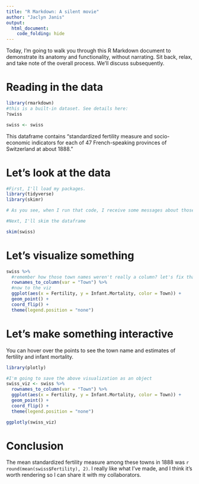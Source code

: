 ```yaml
---
title: "R Markdown: A silent movie"
author: "Jaclyn Janis"
output:
  html_document:
    code_folding: hide
---
```


Today, I'm going to walk you through this R Markdown document to demonstrate its anatomy and functionality, without narrating. Sit back, relax, and take note of the overall process. We'll discuss subsequently.

# Reading in the data

```r
library(rmarkdown)
#this is a built-in dataset. See details here:
?swiss

swiss <- swiss
```

This dataframe contains "standardized fertility measure and socio-economic indicators for each of 47 French-speaking provinces of Switzerland at about 1888."

# Let's look at the data

```r
#First, I'll load my packages.
library(tidyverse)
library(skimr)

# As you see, when I run that code, I receive some messages about those packages, and I don't really feel like seeing those, so I'll change the chunk options to control the output.

#Next, I'll skim the dataframe

skim(swiss)
```

# Let's visualize something

```r
swiss %>% 
  #remember how those town names weren't really a column? let's fix that right quick.
  rownames_to_column(var = "Town") %>% 
  #now to the viz
  ggplot(aes(x = Fertility, y = Infant.Mortality, color = Town)) +
  geom_point() +
  coord_flip() +
  theme(legend.position = "none")
```

# Let's make something interactive

You can hover over the points to see the town name and estimates of fertility and infant mortality.

```r
library(plotly)

#I'm going to save the above visualization as an object
swiss_viz <- swiss %>% 
  rownames_to_column(var = "Town") %>% 
  ggplot(aes(x = Fertility, y = Infant.Mortality, color = Town)) +
  geom_point() +
  coord_flip() +
  theme(legend.position = "none")

ggplotly(swiss_viz)
```

# Conclusion

The mean standardized fertility measure among these towns in 1888 was `r round(mean(swiss$Fertility), 2)`. I really like what I've made, and I think it's worth rendering so I can share it with my collaborators.

